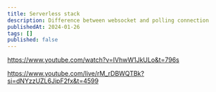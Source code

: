 ```yaml
---
title: Serverless stack
description: Difference between websocket and polling connection
publishedAt: 2024-01-26
tags: []
published: false
---
```


https://www.youtube.com/watch?v=IVhwW1JkULo&t=796s

https://www.youtube.com/live/rM_rDBWQTBk?si=dNYzzUZL6JipF2fx&t=4599
